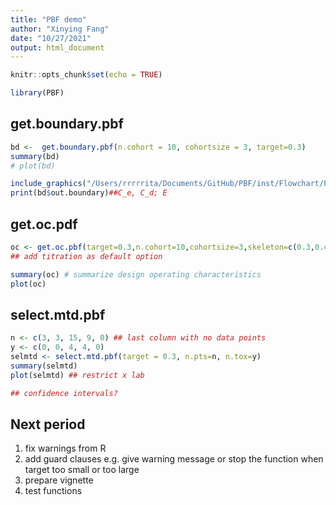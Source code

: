 ```yaml
---
title: "PBF demo"
author: "Xinying Fang"
date: "10/27/2021"
output: html_document
---
```


```r
knitr::opts_chunk$set(echo = TRUE)
```

```r
library(PBF)
```


## get.boundary.pbf

```r
bd <-  get.boundary.pbf(n.cohort = 10, cohortsize = 3, target=0.3)
summary(bd)
# plot(bd)
```


```r
include_graphics("/Users/rrrrrita/Documents/GitHub/PBF/inst/Flowchart/PBF_Flowchart.png")
print(bd$out.boundary)##C_e, C_d; E
```


## get.oc.pdf

```r
oc <- get.oc.pbf(target=0.3,n.cohort=10,cohortsize=3,skeleton=c(0.3,0.4,0.5,0.6),n.trial=1000,risk.cutoff=0.8,earlyterm=TRUE,start=1) ##specify the dose to start
## add titration as default option

summary(oc) # summarize design operating characteristics
plot(oc)
```

## select.mtd.pbf

```r
n <- c(3, 3, 15, 9, 0) ## last column with no data points
y <- c(0, 0, 4, 4, 0)
selmtd <- select.mtd.pbf(target = 0.3, n.pts=n, n.tox=y)
summary(selmtd)
plot(selmtd) ## restrict x lab

## confidence intervals?
```

## Next period

1. fix warnings from R
2. add guard clauses e.g. give warning message or stop the function when target too small or too large
3. prepare vignette
4. test functions




